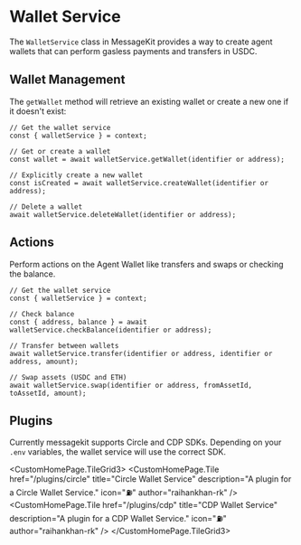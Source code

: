 
# Wallet Service

The `WalletService` class in MessageKit provides a way to create agent wallets that can perform gasless payments and transfers in USDC.

## Wallet Management

The `getWallet` method will retrieve an existing wallet or create a new one if it doesn't exist:

```tsx
// Get the wallet service
const { walletService } = context;

// Get or create a wallet
const wallet = await walletService.getWallet(identifier or address);

// Explicitly create a new wallet
const isCreated = await walletService.createWallet(identifier or address);

// Delete a wallet
await walletService.deleteWallet(identifier or address);
```

## Actions

Perform actions on the Agent Wallet like transfers and swaps or checking the balance.

```tsx
// Get the wallet service
const { walletService } = context;

// Check balance
const { address, balance } = await walletService.checkBalance(identifier or address);

// Transfer between wallets
await walletService.transfer(identifier or address, identifier or address, amount);

// Swap assets (USDC and ETH)
await walletService.swap(identifier or address, fromAssetId, toAssetId, amount);
```

## Plugins

Currently messagekit supports Circle and CDP SDKs. Depending on your `.env` variables, the wallet service will use the correct SDK.

<CustomHomePage.TileGrid3>
  <CustomHomePage.Tile
    href="/plugins/circle"
    title="Circle Wallet Service"
    description="A plugin for a Circle Wallet Service."
    icon="⛽️"
    author="raihankhan-rk"
  />
  <CustomHomePage.Tile
    href="/plugins/cdp"
    title="CDP Wallet Service"
    description="A plugin for a CDP Wallet Service."
    icon="⛽️"
    author="raihankhan-rk"
  />
</CustomHomePage.TileGrid3>
